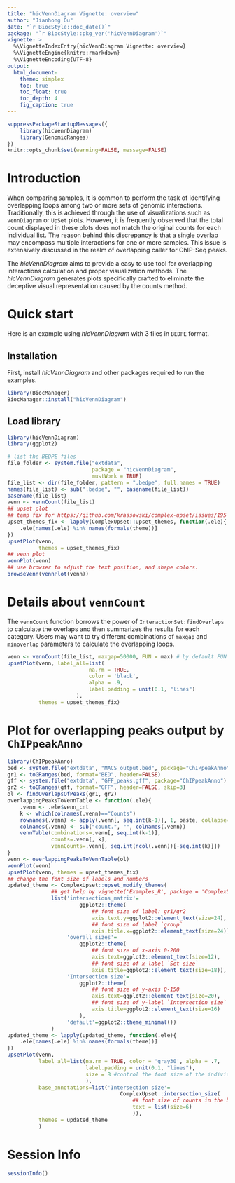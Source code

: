 ```yaml
---
title: "hicVennDiagram Vignette: overview"
author: "Jianhong Ou"
date: "`r BiocStyle::doc_date()`"
package: "`r BiocStyle::pkg_ver('hicVennDiagram')`"
vignette: >
  %\VignetteIndexEntry{hicVennDiagram Vignette: overview}
  %\VignetteEngine{knitr::rmarkdown}
  %\VignetteEncoding{UTF-8}
output:
  html_document:
    theme: simplex
    toc: true
    toc_float: true
    toc_depth: 4
    fig_caption: true
---
```


```r
suppressPackageStartupMessages({
    library(hicVennDiagram)
    library(GenomicRanges)
})
knitr::opts_chunk$set(warning=FALSE, message=FALSE)
```

# Introduction
When comparing samples, it is common to perform the task of identifying 
overlapping loops among two or more sets of genomic interactions.
Traditionally, this is achieved through the use of visualizations such as
`vennDiagram` or `UpSet` plots.
However, it is frequently observed that the total count displayed in these
plots does not match the original counts for each individual list.
The reason behind this discrepancy is that a single overlap may encompass
multiple interactions for one or more samples.
This issue is extensively discussed in the realm of overlapping caller
for ChIP-Seq peaks.

The _hicVennDiagram_ aims to provide a easy to use tool for overlapping
interactions calculation and proper visualization methods. The _hicVennDiagram_
generates plots specifically crafted to eliminate the deceptive visual
representation caused by the counts method.

# Quick start

Here is an example using _hicVennDiagram_ with 3 files in `BEDPE` format.

## Installation
First, install _hicVennDiagram_ and other packages required to run 
the examples.

```r
library(BiocManager)
BiocManager::install("hicVennDiagram")
```
## Load library

```r
library(hicVennDiagram)
library(ggplot2)
```


```r
# list the BEDPE files
file_folder <- system.file("extdata",
                           package = "hicVennDiagram",
                           mustWork = TRUE)
file_list <- dir(file_folder, pattern = ".bedpe", full.names = TRUE)
names(file_list) <- sub(".bedpe", "", basename(file_list))
basename(file_list)
venn <- vennCount(file_list)
## upset plot
## temp fix for https://github.com/krassowski/complex-upset/issues/195
upset_themes_fix <- lapply(ComplexUpset::upset_themes, function(.ele){
    .ele[names(.ele) %in% names(formals(theme))]
})
upsetPlot(venn,
          themes = upset_themes_fix)
## venn plot
vennPlot(venn)
## use browser to adjust the text position, and shape colors.
browseVenn(vennPlot(venn))
```

# Details about `vennCount`
The `vennCount` function borrows the power of `InteractionSet:findOverlaps` to
calculate the overlaps and then summarizes the results for each category.
Users may want to try different combinations of `maxgap` and `minoverlap`
parameters to calculate the overlapping loops.
```r
venn <- vennCount(file_list, maxgap=50000, FUN = max) # by default FUN = min
upsetPlot(venn, label_all=list(
                          na.rm = TRUE,
                          color = 'black',
                          alpha = .9,
                          label.padding = unit(0.1, "lines")
                      ),
          themes = upset_themes_fix)
```

# Plot for overlapping peaks output by `ChIPpeakAnno`

```r
library(ChIPpeakAnno)
bed <- system.file("extdata", "MACS_output.bed", package="ChIPpeakAnno")
gr1 <- toGRanges(bed, format="BED", header=FALSE)
gff <- system.file("extdata", "GFF_peaks.gff", package="ChIPpeakAnno")
gr2 <- toGRanges(gff, format="GFF", header=FALSE, skip=3)
ol <- findOverlapsOfPeaks(gr1, gr2)
overlappingPeaksToVennTable <- function(.ele){
    .venn <- .ele$venn_cnt
    k <- which(colnames(.venn)=="Counts")
    rownames(.venn) <- apply(.venn[, seq.int(k-1)], 1, paste, collapse="")
    colnames(.venn) <- sub("count.", "", colnames(.venn))
    vennTable(combinations=.venn[, seq.int(k-1)],
              counts=.venn[, k],
              vennCounts=.venn[, seq.int(ncol(.venn))[-seq.int(k)]])
}
venn <- overlappingPeaksToVennTable(ol)
vennPlot(venn)
upsetPlot(venn, themes = upset_themes_fix)
## change the font size of labels and numbers
updated_theme <- ComplexUpset::upset_modify_themes(
              ## get help by vignette('Examples_R', package = 'ComplexUpset')
              list('intersections_matrix'=
                       ggplot2::theme(
                           ## font size of label: gr1/gr2
                           axis.text.y=ggplot2::element_text(size=24),
                           ## font size of label `group`
                           axis.title.x=ggplot2::element_text(size=24)),
                   'overall_sizes'=
                       ggplot2::theme(
                           ## font size of x-axis 0-200
                           axis.text=ggplot2::element_text(size=12),
                           ## font size of x-label `Set size`
                           axis.title=ggplot2::element_text(size=18)),
                   'Intersection size'=
                       ggplot2::theme(
                           ## font size of y-axis 0-150
                           axis.text=ggplot2::element_text(size=20),
                           ## font size of y-label `Intersection size`
                           axis.title=ggplot2::element_text(size=16)
                       ),
                   'default'=ggplot2::theme_minimal())
              )
updated_theme <- lapply(updated_theme, function(.ele){
    .ele[names(.ele) %in% names(formals(theme))]
})
upsetPlot(venn,
          label_all=list(na.rm = TRUE, color = 'gray30', alpha = .7,
                         label.padding = unit(0.1, "lines"),
                         size = 8 #control the font size of the individual num
                         ),
          base_annotations=list('Intersection size'=
                                    ComplexUpset::intersection_size(
                                        ## font size of counts in the bar-plot
                                        text = list(size=6)
                                        )),
          themes = updated_theme
          )
```

# Session Info
```r
sessionInfo()
```

